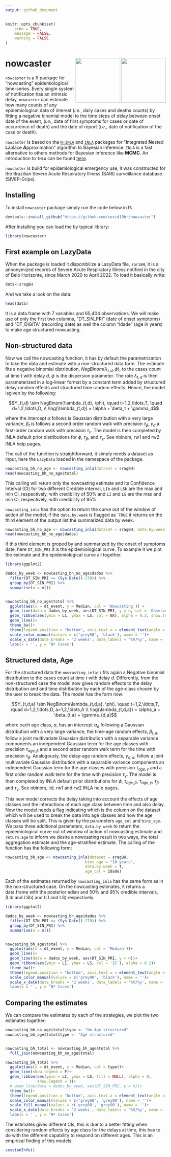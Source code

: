 ```yaml
---
output: github_document
---
```


```r
knitr::opts_chunk$set(
	echo = TRUE,
	message = FALSE,
	warning = FALSE
)
```

# nowcaster <a href='https://github.com/covid19br/nowcaster'><img src='man/figures/nowcaster.png' align="right" width="140" /></a> <a href='https://github.com/covid19br/nowcaster'><img src='man/figures/nowcaster_rev.png' align="right" width="140" /></a>


`nowcaster` is a R package for "nowcasting" epidemiological time-series. Every single system of notification has an intrinsic delay, `nowcaster` can estimate how many counts of any epidemiological data of interest (*i.e.*, daily cases and deaths counts) by fitting a negative binomial model to the time steps of delay between onset date of the event, (*i.e.*, date of first symptoms for cases or date of occurrence of death) and the date of report (*i.e.*, date of notification of the case or death).

`nowcaster` is based on the [`R-INLA`](https://becarioprecario.bitbucket.io/inla-gitbook/index.html) and [`INLA`](https://inla.r-inla-download.org/r-inla.org/doc/inla-manual/inla-manual.pdf) packages for "**I**ntegrated **N**ested **L**aplace **A**pproximation" algorithm to Bayesian inference. `INLA` is a fast alternative to others methods for Bayesian inference like **MCMC**. 
An introduction to `INLA` can be found [here](https://becarioprecario.bitbucket.io/inla-gitbook/index.html).

`nowcaster` is build for epidemiological emergency use, it was constructed for the Brazilian Severe Acute Respiratory Illness (SARI) surveillance database (SIVEP-Gripe). 

## Installing


To install `nowcaster` package simply run the code below in R:

```r
devtools::install_github("https://github.com/covid19br/nowcaster")
```

After installing you can load the by typical library:

```r
library(nowcaster)
```

## First example on LazyData

When the package is loaded it disponibilize a LazyData file, `sariBH`, it is a annonymized records of Severe Acute Respiratory Illness notified in the city of Belo Horizonte, since March 2020 to April 2022. To load it basically write:

```r
data<-sragBH
```

And we take a look on the data:

```r
head(data)
```

It is a data.frame with 7 variables and 65,404 observations. We will make use of only the first two columns, "DT_SIN_PRI" (date of onset symptoms) and "DT_DIGITA" (recording date) as well the column "Idade" (age in years) to make age structured nowcasting.

## Non-structured data

Now we call the nowcasting function, it has by default the parametrization to take the data and estimate with a non-structured data form. The estimate fits a negative binomial distribution, $NegBinom(\lambda_{t,d}, \phi)$, to the cases count at time $t$ with delay $d$, $\phi$ is the dispersion parameter. The rate $\lambda_{t,d}$ is then parameterized in a log-linear format by a constant term added by structured delay random effects and structured time random effects. Hence, the model isgiven by the following:

$$Y_{t,d} \sim  NegBinom(\lambda_{t,d}, \phi), \quad t=1,2,\ldots,T, \quad d=1,2,\ldots,D, \\
\log(\lambda_{t,d}) =  \alpha + \beta_t + \gamma_d$$

where the intercept $\alpha$ follows is Gaussian distribution with a very large variance, $\beta_t$ is follows a second order random walk with precision $\tau_\beta$, $\gamma_d$ a first-order random walk with precision $\tau_\gamma$. The model is then completed by INLA default prior distributions for $\phi$, $\tau_\beta$, and $\tau_\gamma$. See nbinom, rw1 and rw2 INLA help pages.

The call of the function is straightforward, it simply needs a dataset as input, here the `LazyData` loaded in the namespace of the package.

```r
nowcasting_bh_no_age <- nowcasting_inla(dataset = sragBH)
head(nowcasting_bh_no_age$total)
```

This calling will return only the nowcasting estimate and its Confidence Interval (CI) for two different Credible interval, `LIb` and `LSb` are the max and min CI, respectively, with credibility of 50% and `LI` and `LS` are the max and min CI, respectively, with credibility of 95%.

`nowcasting_inla` has the option to return the curve out of the window of action of the model, if the `data.by.week` is flagged as ``TRUE` it returns on the third element of the output list the summarized data by week. 

```r
nowcasting_bh_no_age <- nowcasting_inla(dataset = sragBH, data.by.week = T)
head(nowcasting_bh_no_age$dados)
```

If this third element is groped by and summarized by the onset of symptoms date, here `DT_SIN_PRI` it is the epidemiological curve. To example it we plot the estimate and the epidemiological curve all together.

```r
library(ggplot2)

dados_by_week <- nowcasting_bh_no_age$dados %>% 
  filter(DT_SIN_PRI >= (Sys.Date()-270)) %>% 
  group_by(DT_SIN_PRI) %>% 
  summarise(n = n())


nowcasting_bh_no_age$total %>% 
  ggplot(aes(x = dt_event, y = Median, col = 'Nowcasting')) +
  geom_line(data = dados_by_week, aes(DT_SIN_PRI, y = n, col = 'Observed'))+
  geom_ribbon(aes(ymin = LI, ymax = LS, col = NA), alpha = 0.2, show.legend = F)+
  geom_line()+
  theme_bw()+
  theme(legend.position = "bottom", axis.text.x = element_text(angle = 90)) +
  scale_color_manual(values = c('grey50', 'black'), name = '')+
  scale_x_date(date_breaks = '2 weeks', date_labels = '%V/%y', name = 'Date in Weeks')+
  labs(x = '', y = 'Nº Cases')
```


## Structured data, Age

For the structured data the `nowcasting_inla()` fits again a Negative binomial distribution to the cases count at time $t$ with delay $d$. Differently, from the non-structured case the model now gives random effects to the delay distribution and and time distribution by each of the age-class chosen by the user to break the data. The model has the form now:

$$Y_{t,d,a} \sim  NegBinom(\lambda_{t,d,a}, \phi), \quad t=1,2,\ldots,T, \quad d=1,2,\ldots,D, a=1,2,\ldots,A \\
\log(\lambda_{t,d,a}) =  \alpha_a + \beta_{t,a} + \gamma_{d,a}$$

where each age class, $a$, has an intercept $\alpha_a$ following a Gaussian distribution with a very large variance, the time-age random effects, $\beta_{t,a}$, follow a joint multivariate Gaussian distribution with a separable variance components an independent Gaussian term for the age classes with precision $\tau_{age,\beta}$ and a second order random walk term for the time with precision $\tau_{\beta}$. Analogously, the delay-age random effects, $\gamma_{d,a}$, follow a joint multivariate Gaussian distribution with a separable variance components an independent Gaussian term for the age classes with precision $\tau_{age,\gamma}$ and a first order random walk term for the time with precision $\tau_{\gamma}$. The model is then completed by INLA default prior distributions for $\phi$, $\tau_{age,\beta}$, $\tau_{age,\gamma}$, $\tau_{\beta}$ and $\tau_\gamma$. See nbinom, iid, rw1 and rw2 INLA help pages.

This new model corrects the delay taking into account the effects of age classes and the interactions of each age class between time and also delay. Now the model needs a flag indicating which is the column on the dataset which will be used to break the data into age classes and how the age classes will be split. This is given by the parameters `age_col` and `bins_age`. We pass three additional parameters, `data.by.week` to return the epidemiological curve out of window of action of nowcasting estimate and `return.age` to inform we desire a nowcasting result in two ways, the total aggregation estimate and the age-stratified estimate. The calling of the function has the following form:

```r
nowcasting_bh_age <- nowcasting_inla(dataset = sragBH, 
                                   bins_age = "10 years",
                                   data.by.week = T, 
                                   age_col = Idade)
```

Each of the estimates returned by `nowcasting_inla` has the same form as in the non-structured case. On the nowcasting estimates, it returns a data.frame with the posterior edian and 50% and 95% credible intervals, (LIb and LSb) and (LI and LS) respectively.

```r
library(ggplot2)

dados_by_week <- nowcasting_bh_age$dados %>% 
  filter(DT_SIN_PRI >= (Sys.Date()-270)) %>% 
  group_by(DT_SIN_PRI) %>% 
  summarise(n = n())


nowcasting_bh_age$total %>% 
  ggplot(aes(x = dt_event, y = Median, col = 'Median'))+
  geom_line()+
  geom_line(data = dados_by_week, aes(DT_SIN_PRI, y = n))+
  geom_ribbon(aes(ymin = LI, ymax = LS, col = 'IC'), alpha = 0.2)+
  theme_bw()+
  theme(legend.position = "bottom", axis.text.x = element_text(angle = 90))+
  scale_color_manual(values = c('grey90', 'black'), name = '')+
  scale_x_date(date_breaks = '2 weeks', date_labels = '%V/%y', name = 'Date in Weeks')+
  labs(x = '', y = 'Nº Cases')
```

## Comparing the estimates

We can compare the estimates by each of the strategies, we plot the two estimates together:

```r
nowcasting_bh_no_age$total$type <- "No Age structured"
nowcasting_bh_age$total$type <- "Age structured"


nowcasting_bh_total <- nowcasting_bh_age$total %>% 
  full_join(nowcasting_bh_no_age$total)

nowcasting_bh_total %>% 
  ggplot(aes(x = dt_event, y = Median, col = type))+
  geom_line(show.legend = F)+
  geom_ribbon(aes(ymin = LI, ymax = LS, fill = NULL), alpha = 0,
              show.legend = T)+
  # geom_line(data = dados_by_week, aes(DT_SIN_PRI, y = n))+
  theme_bw()+
  theme(legend.position = "bottom", axis.text.x = element_text(angle = 90))+
  scale_color_manual(values = c('grey60', 'grey90'), name = '')+
  scale_fill_manual(values = c('grey60', 'grey90'), name = '')+
  scale_x_date(date_breaks = '2 weeks', date_labels = '%V/%y', name = 'Date in Weeks')+
  labs(x = '', y = 'Nº Cases')
```

The estimates gives different CIs, this is due to a better fitting when considering random effects by age class for the delays at time, this has to do with the different capability to respond on different ages. This is an empirical finding of this models.

```r
sessionInfo()
```
